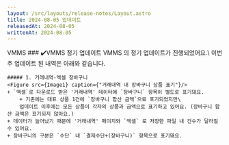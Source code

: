 ```yaml
---
layout: /src/layouts/release-notes/Layout.astro
title: 2024-08-05 업데이트
releasedAt: 2024-08-05
writtenAt: 2024-08-05
---
```



<Frame>
    <Badge style={'web'}>VMMS</Badge>
    ### ✔️VMMS 정기 업데이트
    VMMS 의 정기 업데이트가 진행되었어요.\
    이번 주 업데이트 된 내역은 아래와 같습니다.
    <br/>

    ##### 1. 거래내역-엑셀 장바구니
    <Figure src={Image1} caption={"거래내역 내 장바구니 상품 표기"}/>
    + `엑셀`로 다운로드 받은 '거래내역' 데이터에 `장바구니` 항목이 별도로 표기돼요.
        + 기존에는 대표 상품 1건에 `장바구니 합산 금액`으료 포기되었지만\
        업데이트 이후에는 모든 상품이 각자의 상품과 금액으로 표기하고 있어요. (장바구니 합산 금액은 표기되지 않아요.)
    + 데이터가 늘어났기 때문에 '거래내역' 페이지와 `엑셀` 로 저장한 파일 내 건수가 달라질 수 있어요.
    + 장바구니의 구분은 `수단` 내 `결제수단+(장바구니)` 항목으로 표기돼요.
<br/>
</Frame>